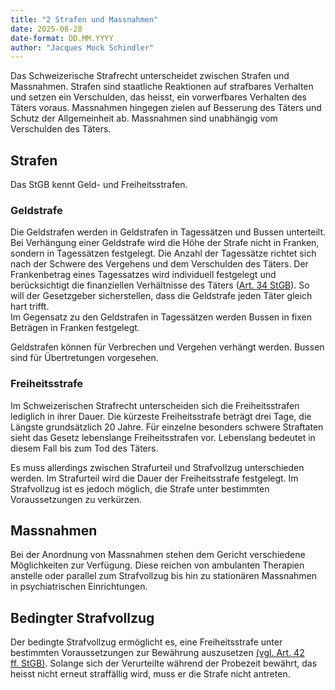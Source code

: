 ```yaml
---
title: "2 Strafen und Massnahmen"
date: 2025-08-28
date-format: DD.MM.YYYY
author: "Jacques Mock Schindler"
---
```


Das Schweizerische Strafrecht unterscheidet zwischen Strafen und
Massnahmen. Strafen sind staatliche Reaktionen auf strafbares Verhalten
und setzen ein Verschulden, das heisst, ein vorwerfbares Verhalten des
Täters voraus. Massnahmen hingegen zielen auf Besserung des Täters und
Schutz der Allgemeinheit ab. Massnahmen sind unabhängig vom Verschulden
des Täters. 

## Strafen

Das StGB kennt Geld- und Freiheitsstrafen.

### Geldstrafe

Die Geldstrafen werden in Geldstrafen in Tagessätzen und Bussen
unterteilt. Bei Verhängung einer Geldstrafe wird die Höhe der Strafe
nicht in Franken, sondern in Tagessätzen festgelegt. Die Anzahl der
Tagessätze richtet sich nach der Schwere des Vergehens und dem
Verschulden des Täters. Der Frankenbetrag eines Tagessatzes wird
individuell festgelegt und berücksichtigt die finanziellen Verhältnisse
des Täters (<a
href="https://www.fedlex.admin.ch/eli/cc/54/757_781_799/de#art_34"
target="_blank">Art. 34 StGB</a>). So will der Gesetzgeber
sicherstellen, dass die Geldstrafe jeden Täter gleich hart trifft.  
Im Gegensatz zu den Geldstrafen in Tagessätzen werden Bussen in fixen
Beträgen in Franken festgelegt.

Geldstrafen können für Verbrechen und Vergehen verhängt werden. Bussen
sind für Übertretungen vorgesehen.

### Freiheitsstrafe

Im Schweizerischen Strafrecht unterscheiden sich die Freiheitsstrafen
lediglich in ihrer Dauer. Die kürzeste Freiheitsstrafe beträgt drei
Tage, die Längste grundsätzlich 20 Jahre. Für einzelne besonders schwere
Straftaten sieht das Gesetz lebenslange Freiheitsstrafen vor. Lebenslang
bedeutet in diesem Fall bis zum Tod des Täters.

Es muss allerdings zwischen Strafurteil und Strafvollzug unterschieden
werden. Im Strafurteil wird die Dauer der Freiheitsstrafe festgelegt. Im
Strafvollzug ist es jedoch möglich, die Strafe unter bestimmten
Voraussetzungen zu verkürzen.

## Massnahmen

Bei der Anordnung von Massnahmen stehen dem Gericht verschiedene
Möglichkeiten zur Verfügung. Diese reichen von ambulanten Therapien
anstelle oder parallel zum Strafvollzug bis hin zu stationären
Massnahmen in psychiatrischen Einrichtungen.

## Bedingter Strafvollzug

Der bedingte Strafvollzug ermöglicht es, eine Freiheitsstrafe unter bestimmten
Voraussetzungen zur Bewährung auszusetzen
<a
href="https://www.fedlex.admin.ch/eli/cc/54/757_781_799/de#book_1/part_1/tit_3/chap_1/sec_2/lvl_1"
target="_blank"
>
(vgl. Art. 42 ff. StGB)</a>. Solange sich der Verurteilte während der
Probezeit bewährt, das heisst nicht erneut straffällig wird, muss er die
Strafe nicht antreten.